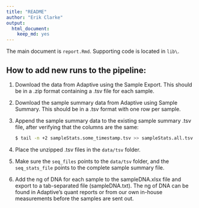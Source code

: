 ```yaml
---
title: "README"
author: "Erik Clarke"
output: 
  html_document: 
    keep_md: yes
---
```


The main document is `report.Rmd`. Supporting code is located in `lib\`.

## How to add new runs to the pipeline:
1. Download the data from Adaptive using the Sample Export. This should be in a .zip format containing a .tsv file for each sample.

2. Download the sample summary data from Adaptive using Sample Summary. This should be in a .tsv format with one row per sample.

3. Append the sample summary data to the existing sample summary .tsv file, after verifying that the columns are the same: 

    ```bash 
    $ tail -n +2 sampleStats.some_timestamp.tsv >> sampleStats.all.tsv
    ```

4. Place the unzipped .tsv files in the `data/tsv` folder.

5. Make sure the `seq_files` points to the `data/tsv` folder, and the `seq_stats_file` points to the complete sample summary file.


6. Add the ng of DNA for each sample to the sampleDNA.xlsx file and export to a tab-separated file (sampleDNA.txt). The ng of DNA can be found in Adaptive's quant reports or from our own in-house measurements before the samples are sent out.
